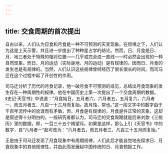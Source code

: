 ```yaml
---
---
---
```

title: 交食周期的首次提出
---



自古以来，人们认为日食和月食是一种不可预测的天变现象。在惊惧之下，人们认为这是上天示警，并且进一步提出了种种星占学的结论。然而，日、月食是日、月、地三者处于特殊的相对位置——几乎或完全成一直线——时必然会出现的一种自然现象。而日、月的运动（实际是地、月的运动）是有规律的，因而日、月食的发生也是有规律的。当然，人们认识这些规律曾经经历了很长很长的时间。而司马迁在这个过程中起了开创性的作用。

司马迁分析了历代的月食记录，他一破月食不可预测的成见，总结出月食现象的发生存在一种周期性的规律。他在中国历史上第一次提出了一个交食周期的数据。《史记·天官书》中说道：“月食始日，五月者六，六月者五，五月复六，六月者一，而五月者五，凡百一十三月而复始。故月蚀，常也。”这一段文字中的数字由于千百年流传中的讹误而有矛盾，但，月食是有规律的，月食是件正常的天象，这却是叙述得十分明白的。一般研究者都认为，司马迁的交食周期就是后来刘歆《三统历》里的数据，即，一百三十五个朔望月。如果是这样，那么上引《天官书》中的数字，自“六月者一”起可改为：“六月者五，而五月者三，凡百三十五月而复始。”

正是由于司马迁发现了月食现象中有周期规律，人们此后才能自觉地去探求日、月食现象中的其他规律性，并由此而发展起中国传统的日、月食预报工作。